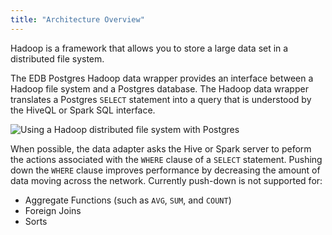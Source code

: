```yaml
---
title: "Architecture Overview"
---
```


<div id="architecture_overview" class="registered_link"></div>


Hadoop is a framework that allows you to store a large data set in a distributed file system.

The EDB Postgres Hadoop data wrapper provides an interface between a Hadoop file system and a Postgres database. The Hadoop data wrapper translates a Postgres `SELECT` statement into a query that is understood by the HiveQL or Spark SQL interface.

![*Using a Hadoop distributed file system with Postgres*](images/hadoop_distributed_file_system_with_postgres.png)

When possible, the data adapter asks the Hive or Spark server to peform the actions associated with the `WHERE` clause of a `SELECT` statement. Pushing down the `WHERE` clause improves performance by decreasing the amount of data moving across the network. Currently push-down is not supported for:

  - Aggregate Functions (such as `AVG`, `SUM`, and `COUNT`)
  - Foreign Joins
  - Sorts
